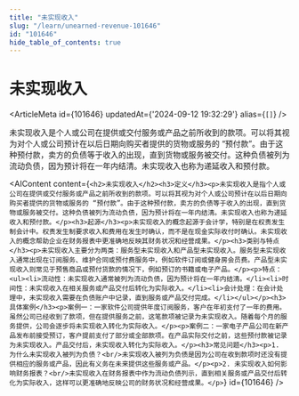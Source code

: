 ```yaml
---
title: "未实现收入"
slug: "/learn/unearned-revenue-101646"
id: "101646"
hide_table_of_contents: true
---
```



# 未实现收入

<ArticleMeta id={101646} updatedAt={'2024-09-12 19:32:29'} alias={`[]`} />
<div className='border-solid border-b border-t-0 my-4 border-[var(--ifm-color-gray-300)]' />

未实现收入是个人或公司在提供或交付服务或产品之前所收到的款项。可以将其视为对个人或公司预计在以后日期向购买者提供的货物或服务的 “预付款”。由于这种预付款，卖方的负债等于收入的出现，直到货物或服务被交付。这种负债被列为流动负债，因为预计将在一年内结清。未实现收入也称为递延收入和预付款。

<AIContent content={`<h2>未实现收入</h2><h3>定义</h3><p>未实现收入是指个人或公司在提供或交付服务或产品之前所收到的款项。可以将其视为对个人或公司预计在以后日期向购买者提供的货物或服务的 “预付款”。由于这种预付款，卖方的负债等于收入的出现，直到货物或服务被交付。这种负债被列为流动负债，因为预计将在一年内结清。未实现收入也称为递延收入和预付款。</p><h3>起源</h3><p>未实现收入的概念起源于会计学，特别是在权责发生制会计中。权责发生制要求收入和费用在发生时确认，而不是在现金实际收付时确认。未实现收入的概念帮助企业在财务报表中更准确地反映其财务状况和经营成果。</p><h3>类别与特点</h3><p>未实现收入主要分为两类：服务型未实现收入和产品型未实现收入。服务型未实现收入通常出现在订阅服务、维护合同或预付费服务中，例如软件订阅或健身房会员费。产品型未实现收入则常见于预售商品或预付货款的情况下，例如预订的书籍或电子产品。</p><p>特点：<ul><li>流动性：未实现收入通常被列为流动负债，因为预计将在一年内结清。</li><li>时间性：未实现收入在相关服务或产品交付后转化为实际收入。</li><li>会计处理：在会计处理中，未实现收入需要在负债账户中记录，直到服务或产品交付完成。</li></ul></p><h3>具体案例</h3><p>案例一：一家软件公司提供年度订阅服务，客户在年初支付了一年的费用。虽然公司已经收到了款项，但在提供服务之前，这笔款项被记录为未实现收入。随着每个月的服务提供，公司会逐步将未实现收入转化为实际收入。</p><p>案例二：一家电子产品公司在新产品发布前接受预订，客户提前支付了部分或全部款项。在产品实际交付之前，这些预付款被记录为未实现收入。产品交付后，未实现收入转化为实际收入。</p><h3>常见问题</h3><p>1. 为什么未实现收入被列为负债？<br/>未实现收入被列为负债是因为公司在收到款项时还没有提供相应的服务或产品，因此有义务在未来提供这些服务或产品。</p><p>2. 未实现收入如何影响财务报表？<br/>未实现收入在财务报表中作为流动负债列示，直到相关服务或产品交付后转化为实际收入，这样可以更准确地反映公司的财务状况和经营成果。</p>`} id={101646} />
